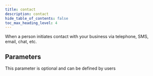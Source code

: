 ```yaml
---
title: contact
description: contact
hide_table_of_contents: false
toc_max_heading_level: 4
---
```


<NpmLink name="facebook" />

When a person initiates contact with your business via telephone, SMS, email, chat, etc.

## Parameters

This parameter is optional and can be defined by users
